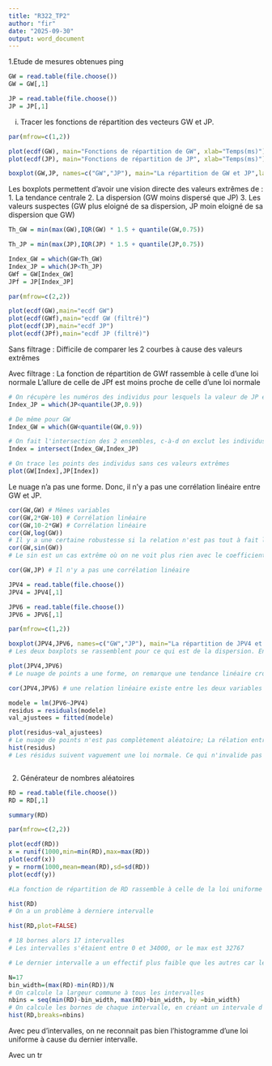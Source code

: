---
title: "R322_TP2"
author: "fir"
date: "2025-09-30"
output: word_document
---

1.Etude de mesures obtenues ping

```{r}
GW = read.table(file.choose())
GW = GW[,1]
```
```{r}
JP = read.table(file.choose())
JP = JP[,1]
```

i) Tracer les fonctions de répartition des vecteurs GW et JP.
```{r}

par(mfrow=c(1,2))

plot(ecdf(GW), main="Fonctions de répartition de GW", xlab="Temps(ms)")
plot(ecdf(JP), main="Fonctions de répartition de JP", xlab="Temps(ms)")

```
```{r}
boxplot(GW,JP, names=c("GW","JP"), main="La répartition de GW et JP",las = 1)
```
Les boxplots permettent d'avoir une vision directe des valeurs extrêmes de :
1. La tendance centrale
2. La dispersion (GW moins dispersé que JP)
3. Les valeurs suspectes (GW plus eloigné de sa dispersion, JP moin eloigné de sa dispersion que GW)
```{r}

Th_GW = min(max(GW),IQR(GW) * 1.5 + quantile(GW,0.75))

Th_JP = min(max(JP),IQR(JP) * 1.5 + quantile(JP,0.75))

Index_GW = which(GW<Th_GW)
Index_JP = which(JP<Th_JP)
GWf = GW[Index_GW]
JPf = JP[Index_JP]
```
```{r}
par(mfrow=c(2,2))

plot(ecdf(GW),main="ecdf GW")
plot(ecdf(GWf),main="ecdf GW (filtré)")
plot(ecdf(JP),main="ecdf JP")
plot(ecdf(JPf),main="ecdf JP (filtré)")
```
Sans filtrage : 
Difficile de comparer les 2 courbes à cause des valeurs extrêmes

Avec filtrage :
La fonction de répartition de GWf rassemble à celle d'une loi normale
L'allure de celle de JPf est moins proche de celle d'une loi normale
```{r}
# On récupère les numéros des individus pour lesquels la valeur de JP est inférieure à D9(JP), c-à-d qu'on éxclut les 10% plus grandes valeurs de JP
Index_JP = which(JP<quantile(JP,0.9))

# De même pour GW
Index_GW = which(GW<quantile(GW,0.9))

# On fait l'intersection des 2 ensembles, c-à-d on exclut les individus ayant une valeur au delà de D9 pour l'une des deux variables
Index = intersect(Index_GW,Index_JP)

# On trace les points des individus sans ces valeurs extrêmes
plot(GW[Index],JP[Index])
```
Le nuage n'a pas une forme. Donc, il n'y a pas une corrélation linéaire entre GW et JP.

```{r}
cor(GW,GW) # Mêmes variables
cor(GW,2*GW-10) # Corrélation linéaire
cor(GW,10-2*GW) # Corrélation linéaire
cor(GW,log(GW)) 
# Il y a une certaine robustesse si la relation n'est pas tout à fait linéaire comme le log
cor(GW,sin(GW))
# Le sin est un cas extrême où on ne voit plus rien avec le coefficient de corrélation linéaire, bien qu'une relation lie les deux variables
```
```{r}
cor(GW,JP) # Il n'y a pas une corrélation linéaire
```
```{r}
JPV4 = read.table(file.choose())
JPV4 = JPV4[,1]

JPV6 = read.table(file.choose())
JPV6 = JPV6[,1]
```
```{r}
par(mfrow=c(1,2))


```
```{r}
boxplot(JPV4,JPV6, names=c("GW","JP"), main="La répartition de JPV4 et JPV6",las = 1)
# Les deux boxplots se rassemblent pour ce qui est de la dispersion. En revanche, la tendance centrale diffère : JPV6 a une mediane plus élevée que JPV6

plot(JPV4,JPV6)
# Le nuage de points a une forme, on remarque une tendance linéaire croissante, quand JP4 augmente, JP6 augmente aussi. Le nuage de points montre une certaine corrélation linéaire
```
```{r}
cor(JPV4,JPV6) # une relation linéaire existe entre les deux variables
```
```{r}
modele = lm(JPV6~JPV4)
residus = residuals(modele)
val_ajustees = fitted(modele)

plot(residus~val_ajustees)
# Le nuage de points n'est pas complètement aléatoire; La rélation entre JPV4 et JPV6 n'est pas tout de fait linéaire
hist(residus)
# Les résidus suivent vaguement une loi normale. Ce qui n'invalide pas la droite
```
```{r}

```
2. Générateur de nombres aléatoires
```{r}
RD = read.table(file.choose())
RD = RD[,1]

summary(RD)
```
```{r}
par(mfrow=c(2,2))

plot(ecdf(RD))
x = runif(1000,min=min(RD),max=max(RD))
plot(ecdf(x))
y = rnorm(1000,mean=mean(RD),sd=sd(RD))
plot(ecdf(y))

#La fonction de répartition de RD rassemble à celle de la loi uniforme (et pas à celle de la loi normale)
```
```{r}
hist(RD)
# On a un problème à derniere intervalle
```
```{r}
hist(RD,plot=FALSE)

# 18 bornes alors 17 intervalles
# Les intervalles s'étaient entre 0 et 34000, or le max est 32767

# Le dernier intervalle a un effectif plus faible que les autres car les valeurs de la variable ne couvrent pas l'ensemble de l'intervalles
```
```{r}
N=17
bin_width=(max(RD)-min(RD))/N 
# On calcule la largeur commune à tous les intervalles
nbins = seq(min(RD)-bin_width, max(RD)+bin_width, by =bin_width)
# On calcule les bornes de chaque intervalle, en créant un intervale d'effectif nul au début et à la fin pour un bel affichage de l'histogramme
hist(RD,breaks=nbins)
```
Avec peu d'intervalles, on ne reconnait pas bien l'histogramme d'une loi uniforme à cause du dernier intervalle.

Avec un tr
